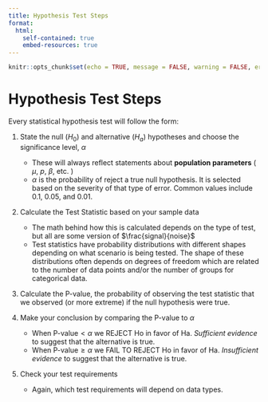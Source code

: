```yaml
---
title: Hypothesis Test Steps
format:
  html:
    self-contained: true
    embed-resources: true
---
```

```r
knitr::opts_chunk$set(echo = TRUE, message = FALSE, warning = FALSE, error = TRUE)
```


# Hypothesis Test Steps

Every statistical hypothesis test will follow the form:

  1. State the null ($H_0$) and alternative ($H_a$) hypotheses and choose the significance level, $\alpha$  
      - These will always reflect statements about __population parameters__ ( $\mu$, $p$, $\beta$, etc. )  
      - $\alpha$ is the probability of reject a true null hypothesis.  It is selected based on the severity of that type of error.  Common values include 0.1, 0.05, and 0.01.  
    
    
  2. Calculate the Test Statistic based on your sample data  
      - The math behind how this is calculated depends on the type of test, but all are some version of $\frac{signal}{noise}$  
      - Test statistics have probability distributions with different shapes depending on what scenario is being tested.  The shape of these distributions often depends on degrees of freedom which are related to the number of data points and/or the number of groups for categorical data.  
    
    
  3. Calculate the P-value, the probability of observing the test statistic that we observed (or more extreme) if the null hypothesis were true.  
  
  
  4. Make your conclusion by comparing the P-value to $\alpha$  
      - When $\text{P-value} < \alpha$ we REJECT Ho in favor of Ha.  *Sufficient evidence* to suggest that the alternative is true.  
      - When $\text{P-value} \ge \alpha$ we FAIL TO REJECT Ho in favor of Ha.  *Insufficient evidence* to suggest that the alternative is true.  
    
    
  5. Check your test requirements  
      - Again, which test requirements will depend on data types.  
